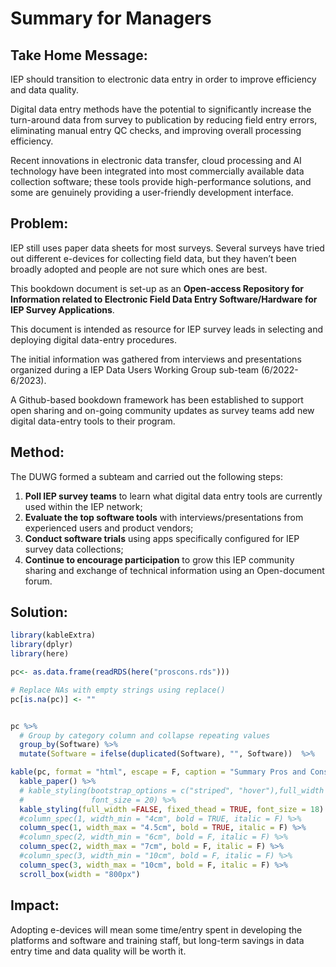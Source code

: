 # Summary for Managers {-}

## Take Home Message:{-}

IEP should transition to electronic data entry in order to improve efficiency and data quality.

Digital data entry methods have the potential to significantly increase the turn-around data from survey to  publication by reducing field entry errors, eliminating manual entry QC checks, and improving overall processing efficiency. 

Recent innovations in electronic data transfer, cloud processing and AI technology have been integrated into most commercially available data collection software;  these tools provide high-performance solutions, and some are genuinely providing a user-friendly development interface.

## Problem:

IEP still uses paper data sheets for most surveys.  Several surveys have tried out different e-devices for collecting field data, but they haven't been broadly adopted and people are not sure which ones are best.  

This bookdown document is set-up as an **Open-access Repository for Information related to Electronic Field Data Entry Software/Hardware for IEP Survey Applications**.

This document is intended as resource for IEP survey leads in selecting and deploying digital data-entry procedures.  

The initial information was gathered from interviews and presentations organized during a IEP Data Users Working Group sub-team (6/2022-6/2023).  

A Github-based bookdown framework has been established to support open sharing and on-going community updates as survey teams add new digital data-entry tools to their program.  


## Method: {-}

The DUWG formed a subteam and carried out the following steps:

1. **Poll IEP survey teams** to learn what digital data entry tools are currently used within the IEP network; 
2. **Evaluate the top software tools** with interviews/presentations from experienced users and product vendors; 
3. **Conduct software trials** using apps specifically configured for IEP survey data collections;
4. **Continue to encourage participation** to grow this IEP community sharing and exchange of technical information using an Open-document forum.


## Solution: {-}



```r

library(kableExtra)
library(dplyr)
library(here)

pc<- as.data.frame(readRDS(here("proscons.rds"))) 

# Replace NAs with empty strings using replace()
pc[is.na(pc)] <- ""


pc %>%
  # Group by category column and collapse repeating values
  group_by(Software) %>%
  mutate(Software = ifelse(duplicated(Software), "", Software))  %>%

kable(pc, format = "html", escape = F, caption = "Summary Pros and Cons of Field Data Entry Apps Reviewed.", booktabs = TRUE,align='l') %>%
  kable_paper() %>% 
  # kable_styling(bootstrap_options = c("striped", "hover"),full_width = FALSE, fixed_thead = TRUE,
  #               font_size = 20) %>%
  kable_styling(full_width =FALSE, fixed_thead = TRUE, font_size = 18) %>%
  #column_spec(1, width_min = "4cm", bold = TRUE, italic = F) %>%
  column_spec(1, width_max = "4.5cm", bold = TRUE, italic = F) %>%
  #column_spec(2, width_min = "6cm", bold = F, italic = F) %>%
  column_spec(2, width_max = "7cm", bold = F, italic = F) %>%
  #column_spec(3, width_min = "10cm", bold = F, italic = F) %>%
  column_spec(3, width_max = "10cm", bold = F, italic = F) %>%
  scroll_box(width = "800px")

```


## Impact: {-}

Adopting e-devices will mean some time/entry spent in developing the platforms and software and training staff, but long-term savings in data entry time and data quality will be worth it.  

